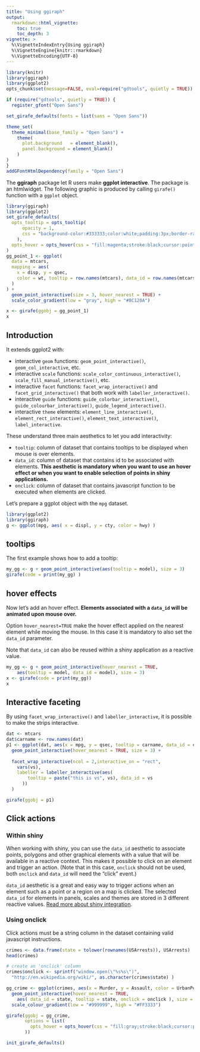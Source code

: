 ```yaml
---
title: "Using ggiraph"
output: 
  rmarkdown::html_vignette:
    toc: true 
    toc_depth: 3
vignette: >
  %\VignetteIndexEntry{Using ggiraph}
  %\VignetteEngine{knitr::rmarkdown}
  %\VignetteEncoding{UTF-8}
---
```


```r
library(knitr)
library(ggiraph)
library(ggplot2)
opts_chunk$set(message=FALSE, eval=require("gdtools", quietly = TRUE))
```

```r
if (require("gdtools", quietly = TRUE)) {
  register_gfont("Open Sans")

set_girafe_defaults(fonts = list(sans = "Open Sans"))

theme_set(
  theme_minimal(base_family = "Open Sans") +
    theme(
      plot.background	= element_blank(),
      panel.background = element_blank()
    )
)
}
addGFontHtmlDependency(family = "Open Sans")
```

The **ggiraph** package let R users make **ggplot interactive**. The package 
is an htmlwidget. The following graphic is produced by calling `girafe()` function 
with a `ggplot` object.


```r
library(ggiraph)
library(ggplot2)
set_girafe_defaults(
  opts_tooltip = opts_tooltip(
      opacity = 1,
      css = "background-color:#333333;color:white;padding:3px;border-radius:2px;"
    ), 
  opts_hover = opts_hover(css = "fill:magenta;stroke:black;cursor:pointer;r:5px;")
)
gg_point_1 <- ggplot(
  data = mtcars,
  mapping = aes(
    x = disp, y = qsec,
    color = wt, tooltip = row.names(mtcars), data_id = row.names(mtcars)
  )
) +
  geom_point_interactive(size = 3, hover_nearest = TRUE) +
  scale_color_gradient(low = "gray", high = "#8C120A")

x <- girafe(ggobj = gg_point_1)
x
```

## Introduction

It extends ggplot2 with:

- interactive `geom` functions: `geom_point_interactive()`, `geom_col_interactive`, etc.
- interactive `scale` functions: `scale_color_continuous_interactive()`, `scale_fill_manual_interactive()`, etc.
- interactive `facet` functions: `facet_wrap_interactive()` and `facet_grid_interactive()` that both work with `labeller_interactive()`.
- interactive `guide` functions: `guide_colorbar_interactive()`, `guide_colourbar_interactive()`, `guide_legend_interactive()`.
- interactive `theme` elements: `element_line_interactive()`, `element_rect_interactive()`, `element_text_interactive()`, `label_interactive`.

These understand three main aesthetics to let you add interactivity:

* `tooltip`: column of dataset that contains tooltips to be displayed when mouse is over elements. 
* `data_id`: column of dataset that contains id to be associated with elements. **This aesthetic 
is mandatory when you want to use an hover effect or when you want to enable selection of points 
in shiny applications.**
* `onclick`: column of dataset that contains javascript function to be executed when 
elements are clicked. 

Let's prepare a ggplot object with the `mpg` dataset. 

```r
library(ggplot2)
library(ggiraph)
g <- ggplot(mpg, aes( x = displ, y = cty, color = hwy) )
```

## tooltips

The first example shows how to add a tooltip:

```r
my_gg <- g + geom_point_interactive(aes(tooltip = model), size = 3) 
girafe(code = print(my_gg) )
```

## hover effects

Now let's add an hover effect. **Elements associated with a `data_id` will be 
animated upon mouse over.**

Option `hover_nearest=TRUE` make the hover effect applied on the 
nearest element while moving the mouse. In this case it is 
mandatory to also set the `data_id` parameter.

Note that `data_id` can also be reused within a shiny application as a reactive value. 

```r
my_gg <- g + geom_point_interactive(hover_nearest = TRUE,
    aes(tooltip = model, data_id = model), size = 3) 
x <- girafe(code = print(my_gg))
x
```


## Interactive faceting

By using `facet_wrap_interactive()` and `labeller_interactive`,
it is possible to make the strips interactive.

```r
dat <- mtcars
dat$carname <- row.names(dat)
p1 <- ggplot(dat, aes(x = mpg, y = qsec, tooltip = carname, data_id = carname)) +
  geom_point_interactive(hover_nearest = TRUE, size = 3) + 
  
  facet_wrap_interactive(ncol = 2,interactive_on = "rect",
    vars(vs),
    labeller = labeller_interactive(aes(
        tooltip = paste("this is vs", vs), data_id = vs
      ))
  )

girafe(ggobj = p1)
```


## Click actions

### Within shiny

When working with shiny, you can use the `data_id` aesthetic to associate
points, polygons and other graphical elements with a value that will be
available in a reactive context. This makes it possible to click on an element
and trigger an action. (Note that in this case, `onclick` should not be used,
both `onclick` and `data_id` will need the "click" event.) 

`data_id` aesthetic is a great and easy way to trigger actions when an element 
such as a point or a region on a map is clicked. The selected `data_id` for elements in panels,
scales and themes are stored in 3 different reactive values. [Read more about shiny
integration](./shiny.html).

### Using onclick

Click actions must be a string column in the dataset containing valid javascript instructions. 

```r
crimes <- data.frame(state = tolower(rownames(USArrests)), USArrests)
head(crimes)

# create an 'onclick' column
crimes$onclick <- sprintf("window.open(\"%s%s\")",
  "http://en.wikipedia.org/wiki/", as.character(crimes$state) )

gg_crime <- ggplot(crimes, aes(x = Murder, y = Assault, color = UrbanPop )) + 
  geom_point_interactive(hover_nearest = TRUE,
    aes( data_id = state, tooltip = state, onclick = onclick ), size = 3 ) + 
  scale_colour_gradient(low = "#999999", high = "#FF3333")

girafe(ggobj = gg_crime, 
       options = list(
         opts_hover = opts_hover(css = "fill:gray;stroke:black;cursor:pointer;r:6px;")
       ))
```


```r
init_girafe_defaults()
```

